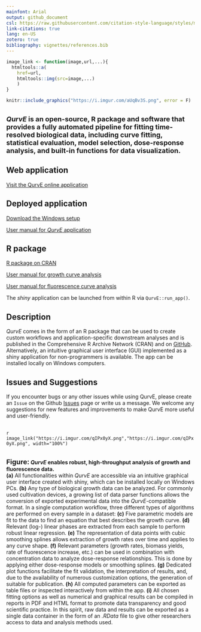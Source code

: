 ```yaml
---
mainfont: Arial
output: github_document
csl: https://raw.githubusercontent.com/citation-style-language/styles/master/research-institute-for-nature-and-forest.csl
link-citations: true
lang: en-US
zotero: true
bibliography: vignettes/references.bib
---
```

```r
image_link <- function(image,url,...){
  htmltools::a(
    href=url,
    htmltools::img(src=image,...)
    )
}
```
```r
knitr::include_graphics("https://i.imgur.com/aUqBv3S.png", error = F)
```

<br/>
<font size="4">***QurvE* is an open-source, R package and software that provides a fully automated pipeline for fitting time-resolved biological data, including curve fitting, statistical evaluation, model selection, dose-response analysis, and built-in functions for data visualization.**</font>

## Web application

[Visit the QurvE online application](https://www.qurveanalysis.com)

## Deployed application

[Download the Windows setup](https://github.com/NicWir/QurvE/releases/download/v.1.0.0/QurvE_1.1_setup_windows.exe)

[User manual for *QurvE* application](https://nicwir.github.io/QurvE/articles/shiny_app_manual.html)

## R package

[R package on CRAN](https://cran.r-project.org/web/packages/QurvE/)

[User manual for growth curve analysis](https://nicwir.github.io/QurvE/articles/vignette_growth.html)

[User manual for fluorescence curve analysis](https://nicwir.github.io/QurvE/articles/vignette_fluorescence.html)

The *shiny* application can be launched from within R via `QurvE::run_app()`.

## Description

*QurvE* comes in the form of an R package that can be used to create custom workflows and application-specific downstream analyses and is published in the Comprehensive R Archive Network (CRAN) and on [GitHub](https://github.com/NicWir/QurvE). Alternatively, an intuitive graphical user interface (GUI) implemented as a shiny application for non-programmers is available. The app can be installed locally on Windows computers.

## Issues and Suggestions

If you encounter bugs or any other issues while using QurvE, please create an `Issue` on the Github [Issues](https://github.com/NicWir/QurvE/issues) page or write us a message. We welcome any suggestions for new features and improvements to make QurvE more useful and user-friendly.

<br/>
`r image_link("https://i.imgur.com/qIPx0yX.png","https://i.imgur.com/qIPx0yX.png", width="100%")`

<br/>
**<font size="4">Figure:</font> *QurvE* enables robust, high-throughput analysis of growth and fluorescence data.**<br/>
**(a)** All functionalities within *QurvE* are accessible via an intuitive graphical user interface created with shiny, which can be installed locally on Windows PCs. **(b)** Any type of biological growth data can be analyzed. For commonly used cultivation devices, a growing list of data parser functions allows the conversion of exported experimental data into the *QurvE*-compatible format. In a single computation workflow, three different types of algorithms are performed on every sample in a dataset: **(c)** Five parametric models are fit to the data to find an equation that best describes the growth curve. **(d)** Relevant (log-) linear phases are extracted from each sample to perform robust linear regression. **(e)** The representation of data points with cubic smoothing splines allows extraction of growth rates over time and applies to any curve shape. **(f)** Relevant parameters (growth rates, biomass yields, rate of fluorescence increase, etc.) can be used in combination with concentration data to analyze dose-response relationships. This is done by applying either dose-response models or smoothing splines. **(g)** Dedicated plot functions facilitate the fit validation, the interpretation of results, and, due to the availability of numerous customization options, the generation of suitable for publication. **(h)** All computed parameters can be exported as table files or inspected interactively from within the app. **(i)** All chosen fitting options as well as numerical and graphical results can be compiled in reports in PDF and HTML format to promote data transparency and good scientific practice. In this spirit, raw data and results can be exported as a single data container in the form of an *.RData* file to give other researchers access to data and analysis methods used.
